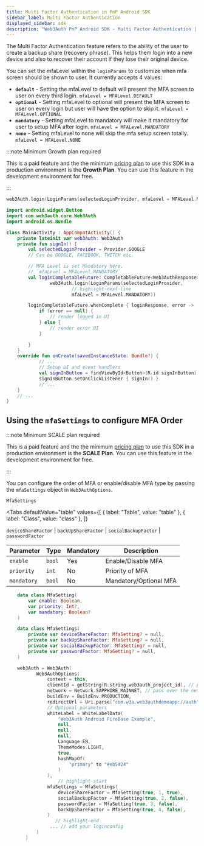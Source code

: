 ```yaml
---
title: Multi Factor Authentication in PnP Android SDK
sidebar_label: Multi Factor Authentication
displayed_sidebar: sdk
description: "Web3Auth PnP Android SDK - Multi Factor Authentication | Documentation - Web3Auth"
---
```



The Multi Factor Authentication feature refers to the ability of the user to create a backup share (recovery phrase). This helps them login into a new
device and also to recover their account if they lose their original device.

You can set the mfaLevel within the `loginParams` to customize when mfa screen should be shown to user. It currently accepts 4 values:

- **`default`** - Setting the mfaLevel to default will present the MFA screen to user on every third login. `mfaLevel = MFALevel.DEFAULT`
- **`optional`** - Setting mfaLevel to optional will present the MFA screen to user on every login but user will have the option to skip it.
  `mfaLevel = MFALevel.OPTIONAL`
- **`mandatory`** - Setting mfaLevel to mandatory will make it mandatory for user to setup MFA after login. `mfaLevel = MFALevel.MANDATORY`
- **`none`** - Setting mfaLevel to none will skip the mfa setup screen totally. `mfaLevel = MFALevel.NONE`

:::note Minimum Growth plan required

This is a paid feature and the the minimum [pricing plan](https://web3auth.io/pricing.html) to use this SDK in a production environment is the
**Growth Plan**. You can use this feature in the development environment for free.

:::

```kotlin
web3Auth.login(LoginParams(selectedLoginProvider, mfaLevel = MFALevel.MANDATORY))
```

```kotlin title="Usage"
import android.widget.Button
import com.web3auth.core.Web3Auth
import android.os.Bundle

class MainActivity : AppCompatActivity() {
	private lateinit var web3Auth: Web3Auth
	private fun signIn() {
		val selectedLoginProvider = Provider.GOOGLE
		// Can be GOOGLE, FACEBOOK, TWITCH etc.

		// MFA Level is set Mandatory here.
		// `mfaLevel = MFALevel.MANDATORY`
		val loginCompletableFuture: CompletableFuture<Web3AuthResponse> =
				web3Auth.login(LoginParams(selectedLoginProvider,
						// highlight-next-line
						mfaLevel = MFALevel.MANDATORY))

		loginCompletableFuture.whenComplete { loginResponse, error ->
			if (error == null) {
				// render logged in UI
			} else {
				// render error UI
			}

		}
	}
	override fun onCreate(savedInstanceState: Bundle?) {
			// ...
			// Setup UI and event handlers
			val signInButton = findViewById<Button>(R.id.signInButton)
			signInButton.setOnClickListener { signIn() }
			// ...
	}
	// ...
}
```

## Using the `mfaSettings` to configure MFA Order

:::note Minimum SCALE plan required

This is a paid feature and the the minimum [pricing plan](https://web3auth.io/pricing.html) to use this SDK in a production environment is the **SCALE
Plan**. You can use this feature in the development environment for free.

:::

You can configure the order of MFA or enable/disable MFA type by passing the `mfaSettings` object in `Web3AuthOptions`.

`MfaSettings`

<Tabs
  defaultValue="table"
  values={[
    { label: "Table", value: "table" },
    { label: "Class", value: "class" },
  ]}
>

<TabItem value="table">

`deviceShareFactor` | `backUpShareFactor` | `socialBackupFactor` | `passwordFactor`

| Parameter   | Type   | Mandatory | Description            |
| ----------- | ------ | --------- | ---------------------- |
| `enable`    | `bool` | Yes       | Enable/Disable MFA     |
| `priority`  | `int`  | No        | Priority of MFA        |
| `mandatory` | `bool` | No        | Mandatory/Optional MFA |

</TabItem>

<TabItem value="class">

```kotlin
	data class MfaSetting(
		var enable: Boolean,
		var priority: Int?,
		var mandatory: Boolean?
	)

	data class MfaSettings(
		private var deviceShareFactor: MfaSetting? = null,
		private var backUpShareFactor: MfaSetting? = null,
		private var socialBackupFactor: MfaSetting? = null,
		private var passwordFactor: MfaSetting? = null,
	)
```

</TabItem>

</Tabs>

```kotlin
	web3Auth = Web3Auth(
           Web3AuthOptions(
               context = this,
               clientId = getString(R.string.web3auth_project_id), // pass over your Web3Auth Client ID from Developer Dashboard
               network = Network.SAPPHIRE_MAINNET, // pass over the network you want to use (MAINNET or TESTNET or CYAN, AQUA, SAPPHIRE_MAINNET or SAPPHIRE_TESTNET)
               buildEnv = BuildEnv.PRODUCTION,
               redirectUrl = Uri.parse("com.w3a.web3authdemoapp://auth"), // your app's redirect URL
               // Optional parameters
               whiteLabel = WhiteLabelData(
                   "Web3Auth Android FireBase Example",
                   null,
                   null,
                   null,
                   Language.EN,
                   ThemeModes.LIGHT,
                   true,
                   hashMapOf(
                       "primary" to "#eb5424"
                   )
               ),
			       // highlight-start
               mfaSettings = MfaSettings(
                   deviceShareFactor = MfaSetting(true, 1, true),
                   socialBackupFactor = MfaSetting(true, 2, false),
                   passwordFactor = MfaSetting(true, 3, false),
                   backUpShareFactor = MfaSetting(true, 4, false),
               )
			      // highlight-end
				... // add your loginconfig
           )
       )
```

